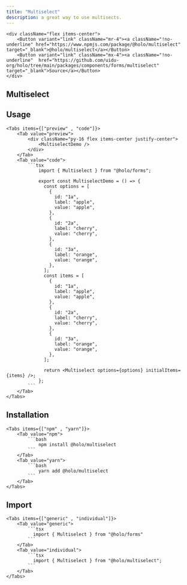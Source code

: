 ```yaml
---
title: "Multiselect"
description: a great way to use multisects.
---
```



    <div className="flex items-center">
        <Button variant="link" className="mr-4"><a className="!no-underline" href="https://www.npmjs.com/package/@holo/multiselect" target="_blank">@holo/multiselect</a></Button>
        <Button variant="link" className="mx-4"><a className="!no-underline"  href="https://github.com/uidu-org/holo/tree/main/packages/components/forms/multiselect" target="_blank">Source</a></Button>
    </div>

## Multiselect

<MultiselectDemo />

## Usage

    <Tabs items={["preview" , "code"]}>
        <Tab value="preview">
            <div className="py-16 flex items-center justify-center">
                <MultiselectDemo />
            </div>
        </Tab>
        <Tab value="code">
            ```tsx
                import { Multiselect } from "@holo/forms";

                export const MultiselectDemo = () => {
                  const options = [
                    {
                      id: "1a",
                      label: "apple",
                      value: "apple",
                    },
                    {
                      id: "2a",
                      label: "cherry",
                      value: "cherry",
                    },
                    {
                      id: "3a",
                      label: "orange",
                      value: "orange",
                    },
                  ];
                  const items = [
                    {
                      id: "1a",
                      label: "apple",
                      value: "apple",
                    },
                    {
                      id: "2a",
                      label: "cherry",
                      value: "cherry",
                    },
                    {
                      id: "3a",
                      label: "orange",
                      value: "orange",
                    },
                  ];

                  return <Multiselect options={options} initialItems={items} />;
                };
            ```
        </Tab>
    </Tabs>

## Installation

    <Tabs items={["npm" , "yarn"]}>
        <Tab value="npm">
            ```bash
                npm install @holo/multiselect
            ```
        </Tab>
        <Tab value="yarn">
            ```bash
                yarn add @holo/multiselect
            ```
        </Tab>
    </Tabs>

## Import

    <Tabs items={["generic" , "individual"]}>
        <Tab value="generic">
            ```tsx
              import { Multiselect } from "@holo/forms"
            ```
        </Tab>
        <Tab value="individual">
            ```tsx
              import { Multiselect } from "@holo/multiselect";
            ```
        </Tab>
    </Tabs>
